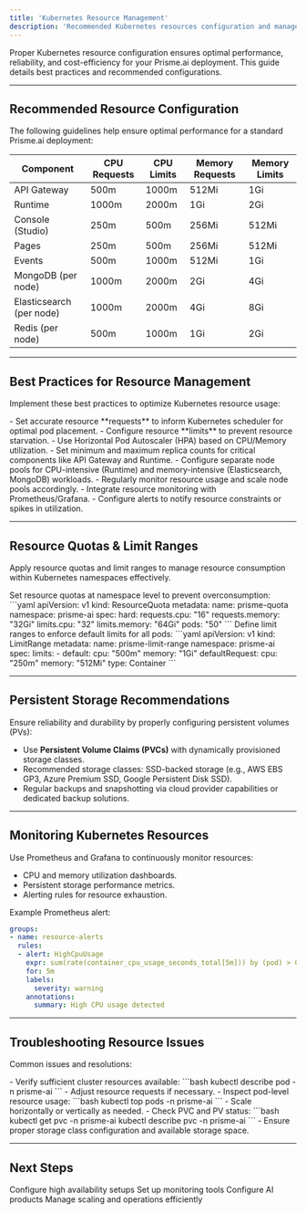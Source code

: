```yaml
---
title: 'Kubernetes Resource Management'
description: 'Recommended Kubernetes resources configuration and management practices for deploying Prisme.ai.'
---
```



Proper Kubernetes resource configuration ensures optimal performance, reliability, and cost-efficiency for your Prisme.ai deployment. This guide details best practices and recommended configurations.

---

## Recommended Resource Configuration

The following guidelines help ensure optimal performance for a standard Prisme.ai deployment:

| Component                   | CPU Requests | CPU Limits | Memory Requests | Memory Limits |
|-----------------------------|--------------|------------|-----------------|---------------|
| API Gateway                 | 500m         | 1000m      | 512Mi           | 1Gi           |
| Runtime                     | 1000m        | 2000m      | 1Gi             | 2Gi           |
| Console (Studio)            | 250m         | 500m       | 256Mi           | 512Mi         |
| Pages                       | 250m         | 500m       | 256Mi           | 512Mi         |
| Events                      | 500m         | 1000m      | 512Mi           | 1Gi           |
| MongoDB (per node)          | 1000m        | 2000m      | 2Gi             | 4Gi           |
| Elasticsearch (per node)    | 1000m        | 2000m      | 4Gi             | 8Gi           |
| Redis (per node)            | 500m         | 1000m      | 1Gi             | 2Gi           |

---

## Best Practices for Resource Management

Implement these best practices to optimize Kubernetes resource usage:

<CardGroup cols={2}>

<Card title="Resource Requests and Limits" icon="tachometer-alt">
- Set accurate resource **requests** to inform Kubernetes scheduler for optimal pod placement.
- Configure resource **limits** to prevent resource starvation.
</Card>

<Card title="Autoscaling" icon="arrows-alt-v">
- Use Horizontal Pod Autoscaler (HPA) based on CPU/Memory utilization.
- Set minimum and maximum replica counts for critical components like API Gateway and Runtime.
</Card>

<Card title="Node Pool Optimization" icon="server">
- Configure separate node pools for CPU-intensive (Runtime) and memory-intensive (Elasticsearch, MongoDB) workloads.
- Regularly monitor resource usage and scale node pools accordingly.
</Card>

<Card title="Monitoring & Alerts" icon="chart-line">
- Integrate resource monitoring with Prometheus/Grafana.
- Configure alerts to notify resource constraints or spikes in utilization.
</Card>

</CardGroup>

---

## Resource Quotas & Limit Ranges

Apply resource quotas and limit ranges to manage resource consumption within Kubernetes namespaces effectively.

<AccordionGroup>

<Accordion title="Resource Quota Example">
Set resource quotas at namespace level to prevent overconsumption:
```yaml
apiVersion: v1
kind: ResourceQuota
metadata:
  name: prisme-quota
  namespace: prisme-ai
spec:
  hard:
    requests.cpu: "16"
    requests.memory: "32Gi"
    limits.cpu: "32"
    limits.memory: "64Gi"
    pods: "50"
```
</Accordion>

<Accordion title="LimitRange Example">
Define limit ranges to enforce default limits for all pods:
```yaml
apiVersion: v1
kind: LimitRange
metadata:
  name: prisme-limit-range
  namespace: prisme-ai
spec:
  limits:
    - default:
        cpu: "500m"
        memory: "1Gi"
      defaultRequest:
        cpu: "250m"
        memory: "512Mi"
      type: Container
```
</Accordion>

</AccordionGroup>

---

## Persistent Storage Recommendations

Ensure reliability and durability by properly configuring persistent volumes (PVs):

- Use **Persistent Volume Claims (PVCs)** with dynamically provisioned storage classes.
- Recommended storage classes: SSD-backed storage (e.g., AWS EBS GP3, Azure Premium SSD, Google Persistent Disk SSD).
- Regular backups and snapshotting via cloud provider capabilities or dedicated backup solutions.

---

## Monitoring Kubernetes Resources

Use Prometheus and Grafana to continuously monitor resources:

- CPU and memory utilization dashboards.
- Persistent storage performance metrics.
- Alerting rules for resource exhaustion.

Example Prometheus alert:
```yaml
groups:
- name: resource-alerts
  rules:
  - alert: HighCpuUsage
    expr: sum(rate(container_cpu_usage_seconds_total[5m])) by (pod) > 0.9
    for: 5m
    labels:
      severity: warning
    annotations:
      summary: High CPU usage detected
```

---

## Troubleshooting Resource Issues

Common issues and resolutions:

<AccordionGroup>

<Accordion title="Pod Scheduling Issues">
- Verify sufficient cluster resources available:
```bash
kubectl describe pod <pod-name> -n prisme-ai
```
- Adjust resource requests if necessary.
</Accordion>

<Accordion title="High CPU or Memory Usage">
- Inspect pod-level resource usage:
```bash
kubectl top pods -n prisme-ai
```
- Scale horizontally or vertically as needed.
</Accordion>

<Accordion title="Persistent Storage Issues">
- Check PVC and PV status:
```bash
kubectl get pvc -n prisme-ai
kubectl describe pvc <pvc-name> -n prisme-ai
```
- Ensure proper storage class configuration and available storage space.
</Accordion>

</AccordionGroup>

---

## Next Steps

<CardGroup cols={2}>
  <Card
    title="High Availability"
    icon="cloud"
    href="/self-hosting/kubernetes/high-availability"
  >
    Configure high availability setups
  </Card>
  <Card
    title="Prometheus & Grafana"
    icon="chart-column"
    href="/self-hosting/kubernetes/prometheus-grafana-operator"
  >
    Set up monitoring tools
  </Card>
  <Card
    title="Product Configuration"
    icon="cogs"
    href="/self-hosting/configuration/ai-insights"
  >
    Configure AI products
  </Card>
  <Card
    title="Operations Management"
    icon="tools"
    href="/self-hosting/operations/scaling"
  >
    Manage scaling and operations efficiently
  </Card>
</CardGroup>
